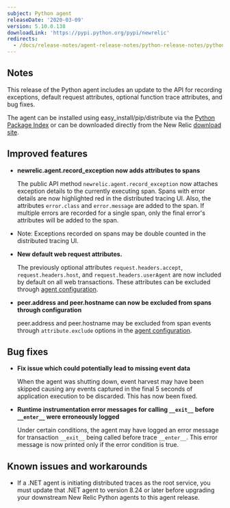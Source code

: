 ```yaml
---
subject: Python agent
releaseDate: '2020-03-09'
version: 5.10.0.138
downloadLink: 'https://pypi.python.org/pypi/newrelic'
redirects:
  - /docs/release-notes/agent-release-notes/python-release-notes/python-agent-5100137
---
```


## Notes

This release of the Python agent includes an update to the API for recording exceptions, default request attributes, optional function trace attributes, and bug fixes.

The agent can be installed using easy_install/pip/distribute via the [Python Package Index](https://pypi.python.org/pypi/newrelic) or can be downloaded directly from the New Relic [download site](http://download.newrelic.com/python_agent/release).

## Improved features

* **newrelic.agent.record_exception now adds attributes to spans**

  The public API method `newrelic.agent.record_exception` now attaches exception details to the currently executing span. Spans with error details are now highlighted red in the distributed tracing UI. Also, the attributes `error.class` and `error.message` are added to the span. If multiple errors are recorded for a single span, only the final error's attributes will be added to the span.
* Note: Exceptions recorded on spans may be double counted in the distributed tracing UI.
* **New default web request attributes.**

  The previously optional attributes `request.headers.accept`, `request.headers.host`, and `request.headers.userAgent` are now included by default on all web transactions. These attributes can be excluded through [agent configuration](/docs/agents/python-agent/attributes/enabling-disabling-attributes-python).
* **peer.address and peer.hostname can now be excluded from spans through configuration**

  peer.address and peer.hostname may be excluded from span events through `attribute.exclude` options in the [agent configuration](/docs/agents/python-agent/attributes/enabling-disabling-attributes-python).

## Bug fixes

* **Fix issue which could potentially lead to missing event data**

  When the agent was shutting down, event harvest may have been skipped causing any events captured in the final 5 seconds of application execution to be discarded. This has now been fixed.
* **Runtime instrumentation error messages for calling `__exit__` before `__enter__` were erroneously logged**

  Under certain conditions, the agent may have logged an error message for transaction `__exit__` being called before trace `__enter__`. This error message is now printed only if the error condition is true.

## Known issues and workarounds

* If a .NET agent is initiating distributed traces as the root service, you must update that .NET agent to version 8.24 or later before upgrading your downstream New Relic Python agents to this agent release.
